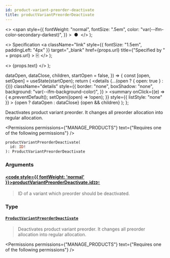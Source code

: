 ```yaml
---
id: product-variant-preorder-deactivate
title: productVariantPreorderDeactivate
---
```


  <>
    <span
      style={{
        fontWeight: "normal",
        fontSize: ".5em",
        color: "var(--ifm-color-secondary-darkest)",
      }}
    >
      &nbsp;●&nbsp;
    </span>
  </>
);

  <>
    Specification
    <a
      className="link"
      style={{ fontSize: "1.5em", paddingLeft: "4px" }}
      target="\_blank"
      href={props.url}
      title={"Specified by " + props.url}
    >
      ⎘
    </a>
  </>
);

  <>
    <span className={props.class}>{props.text}</span>
  </>
);


  dataOpen,
  dataClose,
  children,
  startOpen = false,
}) => {
  const [open, setOpen] = useState(startOpen);
  return (
    <details
      {...(open ? { open: true } : {})}
      className="details"
      style={{
        border: "none",
        boxShadow: "none",
        background: "var(--ifm-background-color)",
      }}
    >
      <summary
        onClick={(e) => {
          e.preventDefault();
          setOpen((open) => !open);
        }}
        style={{ listStyle: "none" }}
      >
        {open ? dataOpen : dataClose}
      </summary>
      {open && children}
    </details>
  );
};

Deactivates product variant preorder. It changes all preorder allocation into regular allocation.

<Badge text="Added in Saleor 3.1" class="secondary margin-bottom--sm" />

<Permissions
  permissions={"MANAGE_PRODUCTS"}
  text={"Requires one of the following permissions"}
/>

```graphql
productVariantPreorderDeactivate(
  id: ID!
): ProductVariantPreorderDeactivate
```

### Arguments

#### [<code style={{ fontWeight: 'normal' }}>productVariantPreorderDeactivate.<b>id</b></code>](#)<Bullet />[`ID!`](../../../api-reference/miscellaneous/scalars/id) <Badge class="badge badge--secondary" text="non-null"/> <Badge class="badge badge--secondary" text="scalar"/> <Badge class="badge badge--secondary" text="miscellaneous"/>

> ID of a variant which preorder should be deactivated.

### Type

#### [`ProductVariantPreorderDeactivate`](../../../api-reference/products/objects/product-variant-preorder-deactivate) <Badge class="badge badge--secondary" text="object"/> <Badge class="badge badge--secondary" text="products"/>

> Deactivates product variant preorder. It changes all preorder allocation into regular allocation.
>
> <Badge text="Added in Saleor 3.1" class="secondary margin-bottom--sm" />

<Permissions
  permissions={"MANAGE_PRODUCTS"}
  text={"Requires one of the following permissions"}
/>

